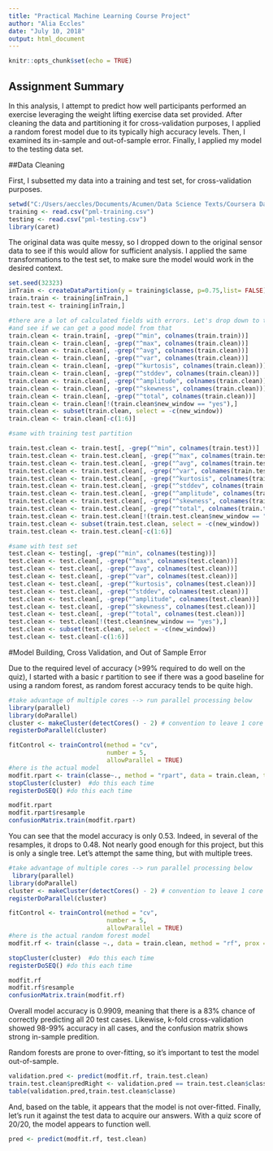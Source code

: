 ```yaml
---
title: "Practical Machine Learning Course Project"
author: "Alia Eccles"
date: "July 10, 2018"
output: html_document
---
```


```r
knitr::opts_chunk$set(echo = TRUE)
```

## Assignment Summary

In this analysis, I attempt to predict how well participants performed an exercise leveraging the weight lifting exercise data set provided. After cleaning the data and partitioning it for cross-validation purposes, I applied a random forest model due to its typically high accuracy levels. Then, I examined its in-sample and out-of-sample error. Finally, I applied my model to the testing data set. 

##Data Cleaning

First, I subsetted my data into a training and test set, for cross-validation purposes. 

```r
setwd("C:/Users/aeccles/Documents/Acumen/Data Science Texts/Coursera Data Science Assignments/Practical Machine Learning")
training <- read.csv("pml-training.csv")
testing <- read.csv("pml-testing.csv")
library(caret)

```

The original data was quite messy, so I dropped down to the original sensor data to see if this would allow for sufficient analysis. I applied the same transformations to the test set, to make sure the model would work in the desired context. 

```r
set.seed(32323)
inTrain <- createDataPartition(y = training$classe, p=0.75,list= FALSE)
train.train <- training[inTrain,]
train.test <- training[inTrain,]

#there are a lot of calculated fields with errors. Let's drop down to the original sensor data 
#and see if we can get a good model from that
train.clean <- train.train[, -grep("^min", colnames(train.train))]
train.clean <- train.clean[, -grep("^max", colnames(train.clean))]
train.clean <- train.clean[, -grep("^avg", colnames(train.clean))]
train.clean <- train.clean[, -grep("^var", colnames(train.clean))]
train.clean <- train.clean[, -grep("^kurtosis", colnames(train.clean))]
train.clean <- train.clean[, -grep("^stddev", colnames(train.clean))]
train.clean <- train.clean[, -grep("^amplitude", colnames(train.clean))]
train.clean <- train.clean[, -grep("^skewness", colnames(train.clean))]
train.clean <- train.clean[, -grep("^total", colnames(train.clean))]
train.clean <- train.clean[!(train.clean$new_window == "yes"),]
train.clean <- subset(train.clean, select = -c(new_window))
train.clean <- train.clean[-c(1:6)]

#same with training test partition

train.test.clean <- train.test[, -grep("^min", colnames(train.test))]
train.test.clean <- train.test.clean[, -grep("^max", colnames(train.test.clean))]
train.test.clean <- train.test.clean[, -grep("^avg", colnames(train.test.clean))]
train.test.clean <- train.test.clean[, -grep("^var", colnames(train.test.clean))]
train.test.clean <- train.test.clean[, -grep("^kurtosis", colnames(train.test.clean))]
train.test.clean <- train.test.clean[, -grep("^stddev", colnames(train.test.clean))]
train.test.clean <- train.test.clean[, -grep("^amplitude", colnames(train.test.clean))]
train.test.clean <- train.test.clean[, -grep("^skewness", colnames(train.test.clean))]
train.test.clean <- train.test.clean[, -grep("^total", colnames(train.test.clean))]
train.test.clean <- train.test.clean[!(train.test.clean$new_window == "yes"),]
train.test.clean <- subset(train.test.clean, select = -c(new_window))
train.test.clean <- train.test.clean[-c(1:6)]

#same with test set
test.clean <- testing[, -grep("^min", colnames(testing))]
test.clean <- test.clean[, -grep("^max", colnames(test.clean))]
test.clean <- test.clean[, -grep("^avg", colnames(test.clean))]
test.clean <- test.clean[, -grep("^var", colnames(test.clean))]
test.clean <- test.clean[, -grep("^kurtosis", colnames(test.clean))]
test.clean <- test.clean[, -grep("^stddev", colnames(test.clean))]
test.clean <- test.clean[, -grep("^amplitude", colnames(test.clean))]
test.clean <- test.clean[, -grep("^skewness", colnames(test.clean))]
test.clean <- test.clean[, -grep("^total", colnames(test.clean))]
test.clean <- test.clean[!(test.clean$new_window == "yes"),]
test.clean <- subset(test.clean, select = -c(new_window))
test.clean <- test.clean[-c(1:6)]

```


#Model Building, Cross Validation, and Out of Sample Error

Due to the required level of accuracy (>99% required to do well on the quiz), I started with a basic r partition to see if there was a good baseline for using a random forest, as random forest accuracy tends to be quite high. 

```r
#take advantage of multiple cores --> run parallel processing below
library(parallel)
library(doParallel)
cluster <- makeCluster(detectCores() - 2) # convention to leave 1 core for OS
registerDoParallel(cluster)

fitControl <- trainControl(method = "cv",
                           number = 5,
                           allowParallel = TRUE)
#here is the actual model
modfit.rpart <- train(classe~., method = "rpart", data = train.clean, trControl = fitControl)
stopCluster(cluster)  #do this each time
registerDoSEQ() #do this each time

modfit.rpart 
modfit.rpart$resample 
confusionMatrix.train(modfit.rpart) 
```

You can see that the model accuracy is only 0.53. Indeed, in several of the resamples, it drops to 0.48. Not nearly good enough for this project, but this is only a single tree. Let's attempt the same thing, but with multiple trees. 

```r
#take advantage of multiple cores --> run parallel processing below
 library(parallel)
library(doParallel)
cluster <- makeCluster(detectCores() - 2) # convention to leave 1 core for OS
registerDoParallel(cluster)

fitControl <- trainControl(method = "cv",
                           number = 5,
                           allowParallel = TRUE)
#here is the actual random forest model
modfit.rf <- train(classe ~., data = train.clean, method = "rf", prox = TRUE, trControl = fitControl) 

stopCluster(cluster)  #do this each time
registerDoSEQ() #do this each time

modfit.rf
modfit.rf$resample
confusionMatrix.train(modfit.rf)
```

Overall model accuracy is 0.9909, meaning that there is a 83% chance of correctly predicting all 20 test cases. Likewise, k-fold cross-validation showed 98-99% accuracy in all cases, and the confusion matrix shows strong in-sample predition. 

Random forests are prone to over-fitting, so it's important to test the model out-of-sample. 


```r
validation.pred <- predict(modfit.rf, train.test.clean)
train.test.clean$predRight <- validation.pred == train.test.clean$classe 
table(validation.pred,train.test.clean$classe)
```

And, based on the table, it appears that the model is not over-fitted. Finally, let's run it against the test data to acquire our answers. With a quiz score of 20/20, the model appears to function well. 

```r
pred <- predict(modfit.rf, test.clean)
```
